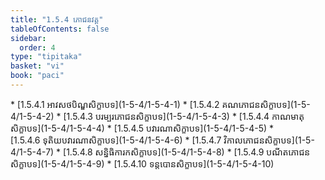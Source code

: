 ```yaml
---
title: "1.5.4 ភោជនវគ្គ"
tableOfContents: false
sidebar:
  order: 4
type: "tipitaka"
basket: "vi"
book: "paci"
---
```



<DynamicBreadcrumb />



<TableOfContents book="paci" section="1.5.4">
* [1.5.4.1 អាវសថបិណ្ឌសិក្ខាបទ](1-5-4/1-5-4-1)
* [1.5.4.2 គណភោជនសិក្ខាបទ](1-5-4/1-5-4-2)
* [1.5.4.3 បរម្បរភោជនសិក្ខាបទ](1-5-4/1-5-4-3)
* [1.5.4.4 កាណមាតុសិក្ខាបទ](1-5-4/1-5-4-4)
* [1.5.4.5 បវារណាសិក្ខាបទ](1-5-4/1-5-4-5)
* [1.5.4.6 ទុតិយបវារណាសិក្ខាបទ](1-5-4/1-5-4-6)
* [1.5.4.7 វិកាលភោជនសិក្ខាបទ](1-5-4/1-5-4-7)
* [1.5.4.8 សន្និធិការកសិក្ខាបទ](1-5-4/1-5-4-8)
* [1.5.4.9 បណីតភោជនសិក្ខាបទ](1-5-4/1-5-4-9)
* [1.5.4.10 ទន្តបោនសិក្ខាបទ](1-5-4/1-5-4-10)
</TableOfContents>